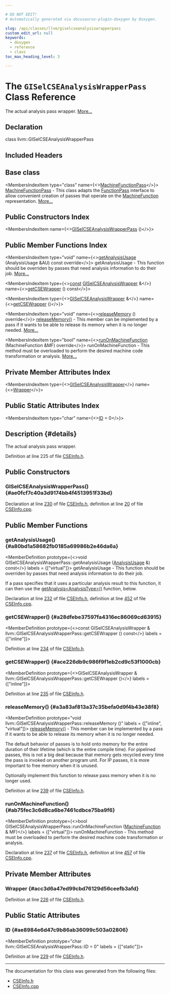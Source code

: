 ```yaml
---

# DO NOT EDIT!
# Automatically generated via docusaurus-plugin-doxygen by Doxygen.

slug: /api/classes/llvm/giselcseanalysiswrapperpass
custom_edit_url: null
keywords:
  - doxygen
  - reference
  - class
toc_max_heading_level: 3

---
```





# The `GISelCSEAnalysisWrapperPass` Class Reference

<DoxygenPage pluginConfig={pluginConfig}>

The actual analysis pass wrapper. <a href="#details">More...</a>

## Declaration

<CodeBlock>class llvm::GISelCSEAnalysisWrapperPass</CodeBlock>

## Included Headers

<IncludesList>
<IncludesListItem
  filePath="llvm/CodeGen/GlobalISel/CSEInfo.h"
  permalink="/docs/api/files/include/include/llvm/include/llvm/codegen/include/llvm/codegen/globalisel/cseinfo-h"
  isLocal="true" />
</IncludesList>

## Base class

<MembersIndex>

<MembersIndexItem
  type="class"
  name={<><a href="/docs/api/classes/llvm/machinefunctionpass">MachineFunctionPass</a></>}>
<a href="/docs/api/classes/llvm/machinefunctionpass">MachineFunctionPass</a> - This class adapts the <a href="/docs/api/classes/llvm/functionpass">FunctionPass</a> interface to allow convenient creation of passes that operate on the <a href="/docs/api/classes/llvm/machinefunction">MachineFunction</a> representation. <a href="/docs/api/classes/llvm/machinefunctionpass/#details">More...</a>
</MembersIndexItem>

</MembersIndex>

## Public Constructors Index

<MembersIndex>

<MembersIndexItem
  name={<><a href="#ae0fcf7c40a3d9174bb4f4513951f33bd">GISelCSEAnalysisWrapperPass</a> ()</>}>
</MembersIndexItem>

</MembersIndex>

## Public Member Functions Index

<MembersIndex>

<MembersIndexItem
  type="void"
  name={<><a href="#a80bd1a58682fb0185a69986b2e46da6a">getAnalysisUsage</a> (AnalysisUsage &amp;AU) const override</>}>
getAnalysisUsage - This function should be overriden by passes that need analysis information to do their job. <a href="#a80bd1a58682fb0185a69986b2e46da6a">More...</a>
</MembersIndexItem>

<MembersIndexItem
  type={<><a href="/docs/api/files/lib/lib/target/lib/target/aarch64/aarch64promoteconstant-cpp/#a90f8350fecae261c25be85d38b451bff">const</a> <a href="/docs/api/classes/llvm/giselcseanalysiswrapper">GISelCSEAnalysisWrapper</a> &amp;</>}
  name={<><a href="#a28dfebe37597fa4316ec86069cd63915">getCSEWrapper</a> () const</>}>
</MembersIndexItem>

<MembersIndexItem
  type={<><a href="/docs/api/classes/llvm/giselcseanalysiswrapper">GISelCSEAnalysisWrapper</a> &amp;</>}
  name={<><a href="#ace226db9c986f9f1eb2cd9c53f1000cb">getCSEWrapper</a> ()</>}>
</MembersIndexItem>

<MembersIndexItem
  type="void"
  name={<><a href="#a3a83af813a37c35befa0d9f4b43e38f8">releaseMemory</a> () override</>}>
<a href="#a3a83af813a37c35befa0d9f4b43e38f8">releaseMemory()</a> - This member can be implemented by a pass if it wants to be able to release its memory when it is no longer needed. <a href="#a3a83af813a37c35befa0d9f4b43e38f8">More...</a>
</MembersIndexItem>

<MembersIndexItem
  type="bool"
  name={<><a href="#ab75fec3c6d8ca6be7461cdbce75ba9f6">runOnMachineFunction</a> (MachineFunction &amp;MF) override</>}>
runOnMachineFunction - This method must be overloaded to perform the desired machine code transformation or analysis. <a href="#ab75fec3c6d8ca6be7461cdbce75ba9f6">More...</a>
</MembersIndexItem>

</MembersIndex>

## Private Member Attributes Index

<MembersIndex>

<MembersIndexItem
  type={<><a href="/docs/api/classes/llvm/giselcseanalysiswrapper">GISelCSEAnalysisWrapper</a></>}
  name={<><a href="#acc3d6a47ed99cbd76129d56ceefb3afd">Wrapper</a></>}>
</MembersIndexItem>

</MembersIndex>

## Public Static Attributes Index

<MembersIndex>

<MembersIndexItem
  type="char"
  name={<><a href="#ae8984e6d47c9b86ab36099c503a02806">ID</a> = 0</>}>
</MembersIndexItem>

</MembersIndex>

## Description {#details}

The actual analysis pass wrapper.

Definition at line 225 of file <a href="/docs/api/files/include/include/llvm/include/llvm/codegen/include/llvm/codegen/globalisel/cseinfo-h">CSEInfo.h</a>.

<SectionDefinition>

## Public Constructors

### GISelCSEAnalysisWrapperPass() {#ae0fcf7c40a3d9174bb4f4513951f33bd}

<MemberDefinition
  prototype="GISelCSEAnalysisWrapperPass::GISelCSEAnalysisWrapperPass ()">

Declaration at line <a href="/docs/api/files/include/include/llvm/include/llvm/codegen/include/llvm/codegen/globalisel/cseinfo-h/#l00230">230</a> of file <a href="/docs/api/files/include/include/llvm/include/llvm/codegen/include/llvm/codegen/globalisel/cseinfo-h">CSEInfo.h</a>, definition at line <a href="/docs/api/files/lib/lib/codegen/lib/codegen/globalisel/cseinfo-cpp/#l00020">20</a> of file <a href="/docs/api/files/lib/lib/codegen/lib/codegen/globalisel/cseinfo-cpp">CSEInfo.cpp</a>.
</MemberDefinition>

</SectionDefinition>

<SectionDefinition>

## Public Member Functions

### getAnalysisUsage() {#a80bd1a58682fb0185a69986b2e46da6a}

<MemberDefinition
  prototype={<>void GISelCSEAnalysisWrapperPass::getAnalysisUsage (<a href="/docs/api/classes/llvm/analysisusage">AnalysisUsage</a> &amp;) const</>}
  labels = {["virtual"]}>
getAnalysisUsage - This function should be overriden by passes that need analysis information to do their job.

If a pass specifies that it uses a particular analysis result to this function, it can then use the <a href="/docs/api/classes/llvm/pass/#a4863e5e463fb79955269fbf7fbf52b80">getAnalysis&lt;AnalysisType&gt;()</a> function, below.

Declaration at line <a href="/docs/api/files/include/include/llvm/include/llvm/codegen/include/llvm/codegen/globalisel/cseinfo-h/#l00232">232</a> of file <a href="/docs/api/files/include/include/llvm/include/llvm/codegen/include/llvm/codegen/globalisel/cseinfo-h">CSEInfo.h</a>, definition at line <a href="/docs/api/files/lib/lib/codegen/lib/codegen/globalisel/cseinfo-cpp/#l00452">452</a> of file <a href="/docs/api/files/lib/lib/codegen/lib/codegen/globalisel/cseinfo-cpp">CSEInfo.cpp</a>.
</MemberDefinition>

### getCSEWrapper() {#a28dfebe37597fa4316ec86069cd63915}

<MemberDefinition
  prototype={<>const GISelCSEAnalysisWrapper &amp; llvm::GISelCSEAnalysisWrapperPass::getCSEWrapper () const</>}
  labels = {["inline"]}>

Definition at line <a href="/docs/api/files/include/include/llvm/include/llvm/codegen/include/llvm/codegen/globalisel/cseinfo-h/#l00234">234</a> of file <a href="/docs/api/files/include/include/llvm/include/llvm/codegen/include/llvm/codegen/globalisel/cseinfo-h">CSEInfo.h</a>.
</MemberDefinition>

### getCSEWrapper() {#ace226db9c986f9f1eb2cd9c53f1000cb}

<MemberDefinition
  prototype={<>GISelCSEAnalysisWrapper &amp; llvm::GISelCSEAnalysisWrapperPass::getCSEWrapper ()</>}
  labels = {["inline"]}>

Definition at line <a href="/docs/api/files/include/include/llvm/include/llvm/codegen/include/llvm/codegen/globalisel/cseinfo-h/#l00235">235</a> of file <a href="/docs/api/files/include/include/llvm/include/llvm/codegen/include/llvm/codegen/globalisel/cseinfo-h">CSEInfo.h</a>.
</MemberDefinition>

### releaseMemory() {#a3a83af813a37c35befa0d9f4b43e38f8}

<MemberDefinition
  prototype="void llvm::GISelCSEAnalysisWrapperPass::releaseMemory ()"
  labels = {["inline", "virtual"]}>
<a href="#a3a83af813a37c35befa0d9f4b43e38f8">releaseMemory()</a> - This member can be implemented by a pass if it wants to be able to release its memory when it is no longer needed.

The default behavior of passes is to hold onto memory for the entire duration of their lifetime (which is the entire compile time). For pipelined passes, this is not a big deal because that memory gets recycled every time the pass is invoked on another program unit. For IP passes, it is more important to free memory when it is unused.

Optionally implement this function to release pass memory when it is no longer used.

Definition at line <a href="/docs/api/files/include/include/llvm/include/llvm/codegen/include/llvm/codegen/globalisel/cseinfo-h/#l00239">239</a> of file <a href="/docs/api/files/include/include/llvm/include/llvm/codegen/include/llvm/codegen/globalisel/cseinfo-h">CSEInfo.h</a>.
</MemberDefinition>

### runOnMachineFunction() {#ab75fec3c6d8ca6be7461cdbce75ba9f6}

<MemberDefinition
  prototype={<>bool GISelCSEAnalysisWrapperPass::runOnMachineFunction (<a href="/docs/api/classes/llvm/machinefunction">MachineFunction</a> &amp; MF)</>}
  labels = {["virtual"]}>
runOnMachineFunction - This method must be overloaded to perform the desired machine code transformation or analysis.

Declaration at line <a href="/docs/api/files/include/include/llvm/include/llvm/codegen/include/llvm/codegen/globalisel/cseinfo-h/#l00237">237</a> of file <a href="/docs/api/files/include/include/llvm/include/llvm/codegen/include/llvm/codegen/globalisel/cseinfo-h">CSEInfo.h</a>, definition at line <a href="/docs/api/files/lib/lib/codegen/lib/codegen/globalisel/cseinfo-cpp/#l00457">457</a> of file <a href="/docs/api/files/lib/lib/codegen/lib/codegen/globalisel/cseinfo-cpp">CSEInfo.cpp</a>.
</MemberDefinition>

</SectionDefinition>

<SectionDefinition>

## Private Member Attributes

### Wrapper {#acc3d6a47ed99cbd76129d56ceefb3afd}

<MemberDefinition
  prototype="GISelCSEAnalysisWrapper llvm::GISelCSEAnalysisWrapperPass::Wrapper">

Definition at line <a href="/docs/api/files/include/include/llvm/include/llvm/codegen/include/llvm/codegen/globalisel/cseinfo-h/#l00226">226</a> of file <a href="/docs/api/files/include/include/llvm/include/llvm/codegen/include/llvm/codegen/globalisel/cseinfo-h">CSEInfo.h</a>.
</MemberDefinition>

</SectionDefinition>

<SectionDefinition>

## Public Static Attributes

### ID {#ae8984e6d47c9b86ab36099c503a02806}

<MemberDefinition
  prototype="char llvm::GISelCSEAnalysisWrapperPass::ID = 0"
  labels = {["static"]}>

Definition at line <a href="/docs/api/files/include/include/llvm/include/llvm/codegen/include/llvm/codegen/globalisel/cseinfo-h/#l00229">229</a> of file <a href="/docs/api/files/include/include/llvm/include/llvm/codegen/include/llvm/codegen/globalisel/cseinfo-h">CSEInfo.h</a>.
</MemberDefinition>

</SectionDefinition>

<hr/>

The documentation for this class was generated from the following files:

<ul>
<li><a href="/docs/api/files/include/include/llvm/include/llvm/codegen/include/llvm/codegen/globalisel/cseinfo-h">CSEInfo.h</a></li>
<li><a href="/docs/api/files/lib/lib/codegen/lib/codegen/globalisel/cseinfo-cpp">CSEInfo.cpp</a></li>
</ul>

</DoxygenPage>
